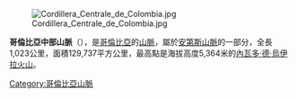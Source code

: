 [[Image:Cordillera_Centrale_de_Colombia.jpg|right]]

'''哥倫比亞中部山脈'''（{{lang-es|Cordillera Central}}），是[[哥倫比亞|哥倫比亞]]的[[山脈|山脈]]，屬於[[安第斯山脈|安第斯山脈]]的一部分，全長1,023公里，面積129,737平方公里，最高點是海拔高度5,364米的[[內瓦多·德·烏伊拉火山|內瓦多·德·烏伊拉火山]]。

{{Colombia-geo-stub}}
[[Category:哥倫比亞山脈|Category:哥倫比亞山脈]]